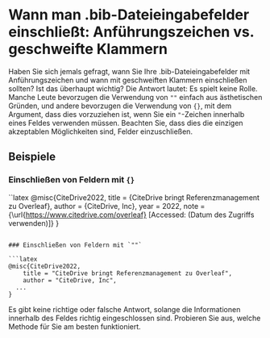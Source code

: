 # Wann man .bib-Dateieingabefelder einschließt: Anführungszeichen vs. geschweifte Klammern

Haben Sie sich jemals gefragt, wann Sie Ihre .bib-Dateieingabefelder mit Anführungszeichen und wann mit geschweiften Klammern einschließen sollten? Ist das überhaupt wichtig? Die Antwort lautet: Es spielt keine Rolle.
Manche Leute bevorzugen die Verwendung von `""` einfach aus ästhetischen Gründen, und andere bevorzugen die Verwendung von `{}`, mit dem Argument, dass dies vorzuziehen ist, wenn Sie ein `"`-Zeichen innerhalb eines Feldes verwenden müssen.
Beachten Sie, dass dies die einzigen akzeptablen Möglichkeiten sind, Felder einzuschließen.

## Beispiele

### Einschließen von Feldern mit `{}`

``latex
@misc{CiteDrive2022,
	title = {CiteDrive bringt Referenzmanagement zu Overleaf},
	author = {CiteDrive, Inc},
	year = 2022,
	note = {\url{https://www.citedrive.com/overleaf} [Accessed: (Datum des Zugriffs verwenden)]}
}
```

### Einschließen von Feldern mit `""`

```latex
@misc{CiteDrive2022,
	title = "CiteDrive bringt Referenzmanagement zu Overleaf",
	author = "CiteDrive, Inc",
  ...
}
```

Es gibt keine richtige oder falsche Antwort, solange die Informationen innerhalb des Feldes richtig eingeschlossen sind. Probieren Sie aus, welche Methode für Sie am besten funktioniert.
